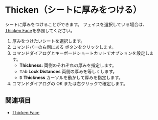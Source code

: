 
# Thicken（シートに厚みをつける）

<Reference shortcut="" command="Thicken" button="Right of Command Bar" />

シートに厚みをつけることができます。
フェイスを選択している場合は、[Thicken Face](./thicken-face)を参照してください。

1. 厚みをつけたいシートを選択します。
2. コマンドバーの右側にある <ButtonIcon type="button-thicken" /> ボタンをクリックします。
3. コマンドダイアログとキーボードショートカットでオプションを設定します。
    - **Thickness:** 両側のそれぞれの厚みを指定します。
    - <kbd>Tab</kbd> **Lock Distances** 両側の厚みを等しくします。
    - <kbd>D</kbd> **Thickness** カーソルを動かして厚みを指定します。
4. コマンドダイアログの OK または右クリックで確定します。

## 関連項目
- [Thicken Face](./thicken-face)



















